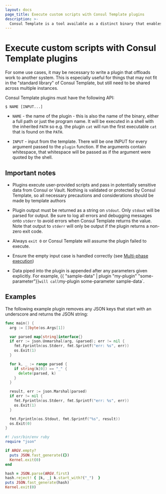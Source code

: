 ```yaml
---
layout: docs
page_title: Execute custom scripts with Consul Template plugins
description: >-
  Consul Template is a tool available as a distinct binary that enables dynamic application configuration and secrets rotation for Consul deployments based on Go templates.
---
```


# Execute custom scripts with Consul Template plugins

For some use cases, it may be necessary to write a plugin that offloads work to another system. This is especially useful for things that may not fit in the "standard library" of Consul Template, but still need to be shared across multiple instances.

Consul Template plugins must have the following API:

<CodeBlockConfig hideClipboard>

```shell-session
$ NAME [INPUT...]
```

</CodeBlockConfig>

- `NAME` - the name of the plugin - this is also the name of the binary, either a full path or just the program name.  It will be executed in a shell with the   inherited `PATH` so e.g. the plugin `cat` will run the first executable `cat` that is found on the `PATH`.

- `INPUT` - input from the template. There will be one INPUT for every argument passed to the `plugin` function. If the arguments contain whitespace, that whitespace   will be passed as if the argument were quoted by the shell.

## Important notes

- Plugins execute user-provided scripts and pass in potentially sensitive data from Consul or Vault. Nothing is validated or protected by Consul Template, so all necessary precautions and considerations should be made by template authors

- Plugin output must be returned as a string on `stdout`. Only `stdout` will be parsed for output. Be sure to log all errors and debugging messages onto `stderr` to avoid errors when Consul Template returns the value. Note that output to `stderr` will only be output if the plugin returns a non-zero exit code.

- Always `exit 0` or Consul Template will assume the plugin failed to execute.

- Ensure the empty input case is handled correctly (see [Multi-phase execution](https://github.com/hashicorp/consul-template/blob/main/README.md#multi-phase-execution))

- Data piped into the plugin is appended after any parameters given explicitly. For example, {{ "sample-data" | plugin "my-plugin" "some-parameter"}}` will call `my-plugin some-parameter sample-data`.

## Examples

The following example plugin removes any JSON keys that start with an underscore and returns the JSON string:

<Tabs>
<Tab heading="golang">

```go
func main() {
  arg := []byte(os.Args[1])

  var parsed map[string]interface{}
  if err := json.Unmarshal(arg, &parsed); err != nil {
    fmt.Fprintln(os.Stderr, fmt.Sprintf("err: %s", err))
    os.Exit(1)
  }

  for k, _ := range parsed {
    if string(k[0]) == "_" {
      delete(parsed, k)
    }
  }

  result, err := json.Marshal(parsed)
  if err != nil {
    fmt.Fprintln(os.Stderr, fmt.Sprintf("err: %s", err))
    os.Exit(1)
  }

  fmt.Fprintln(os.Stdout, fmt.Sprintf("%s", result))
  os.Exit(0)
}
```

</Tab>
<Tab heading="ruby">

```ruby
#! /usr/bin/env ruby
require "json"

if ARGV.empty?
  puts JSON.fast_generate({})
  Kernel.exit(0)
end

hash = JSON.parse(ARGV.first)
hash.reject! { |k, _| k.start_with?("_")  }
puts JSON.fast_generate(hash)
Kernel.exit(0)
```

</Tab>
</Tabs>

